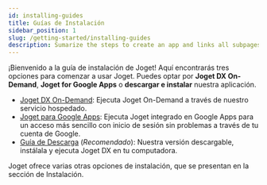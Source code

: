 ```yaml
---
id: installing-guides
title: Guías de Instalación
sidebar_position: 1
slug: /getting-started/installing-guides
description: Sumarize the steps to create an app and links all subpages covering each app creation step.
---
```


¡Bienvenido a la guía de instalación de Joget! Aquí encontrarás tres opciones para comenzar a usar Joget. Puedes optar por **Joget DX On-Demand**, **Joget for Google Apps** o **descargar e instalar** nuestra aplicación.

- [Joget DX On-Demand](./guías-de-instalación/primeros-pasos/guías-de-instalación/joget-dx-on-demand):
  Ejecuta Joget On-Demand a través de nuestro servicio hospedado.
- [Joget para Google Apps](./guías-de-instalación/primeros-pasos/guías-de-instalación/joget-google-apps):
  Ejecuta Joget integrado en Google Apps para un acceso más sencillo con inicio de sesión sin problemas a través de tu cuenta de Google.
- [Guía de Descarga](./guías-de-instalación/primeros-pasos/guías-de-instalación/guía-de-descarga) (_Recomendado_): Nuestra versión descargable, instálala y ejecuta Joget DX en tu computadora.

Joget ofrece varias otras opciones de instalación, que se presentan en la sección de Instalación.
